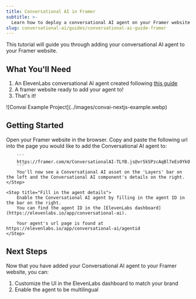 ```yaml
---
title: Conversational AI in Framer
subtitle: >-
  Learn how to deploy a conversational AI agent on your Framer website
slug: conversational-ai/guides/conversational-ai-guide-framer
---
```



This tutorial will guide you through adding your conversational AI agent to your Framer website. 

## What You'll Need

1. An ElevenLabs conversational AI agent created following [this guide](/docs/conversational-ai/docs/agent-setup)
2. A framer website ready to add your agent to!
3. That's it!

<Frame>
  ![Convai Example Project](../images/convai-nextjs-example.webp)
</Frame>

## Getting Started

<Steps>
    <Step title="Visit your website">
        Open your Framer website in the browser.
    </Step>
    <Step title="Add the Conversational AI component">
        Copy and paste the following url into the page you would like to add the Conversational AI agent to:

        ```
        https://framer.com/m/ConversationalAI-TLYB.js@vrSkSPzcAqBl7eEs0YkO
        ```
        You'll now see a Conversational AI asset on the 'Layers' bar on the left and the Conversational AI component's details on the right.
    </Step>

    <Step title="Fill in the agent details">
        Enable the Conversational AI agent by filling in the agent ID in the bar on the right. 
        You can find the agent ID in the [ElevenLabs dashboard](https://elevenlabs.io/app/conversational-ai).

        Your agent's url page is found at https://elevenlabs.io/app/conversational-ai/agentid
    </Step>

</Steps>

## Next Steps

Now that you have added your Conversational AI agent to your Framer website, you can:

1. Customize the UI in the ElevenLabs dashboard to match your brand
2. Enable the agent to be multilingual
